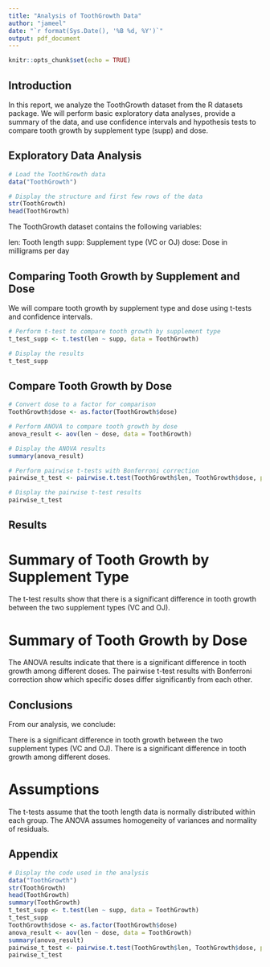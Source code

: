 ```yaml
---
title: "Analysis of ToothGrowth Data"
author: "jameel"
date: "`r format(Sys.Date(), '%B %d, %Y')`"
output: pdf_document
---
```


```r
knitr::opts_chunk$set(echo = TRUE)
```

## Introduction

In this report, we analyze the ToothGrowth dataset from the R datasets package. We will perform basic exploratory data analyses, provide a summary of the data, and use confidence intervals and hypothesis tests to compare tooth growth by supplement type (supp) and dose.


## Exploratory Data Analysis


```r
# Load the ToothGrowth data
data("ToothGrowth")

# Display the structure and first few rows of the data
str(ToothGrowth)
head(ToothGrowth)

```

The ToothGrowth dataset contains the following variables:

len: Tooth length
supp: Supplement type (VC or OJ)
dose: Dose in milligrams per day

## Comparing Tooth Growth by Supplement and Dose
We will compare tooth growth by supplement type and dose using t-tests and confidence intervals.

```r
# Perform t-test to compare tooth growth by supplement type
t_test_supp <- t.test(len ~ supp, data = ToothGrowth)

# Display the results
t_test_supp


```

## Compare Tooth Growth by Dose

```r
# Convert dose to a factor for comparison
ToothGrowth$dose <- as.factor(ToothGrowth$dose)

# Perform ANOVA to compare tooth growth by dose
anova_result <- aov(len ~ dose, data = ToothGrowth)

# Display the ANOVA results
summary(anova_result)

# Perform pairwise t-tests with Bonferroni correction
pairwise_t_test <- pairwise.t.test(ToothGrowth$len, ToothGrowth$dose, p.adjust.method = "bonferroni")

# Display the pairwise t-test results
pairwise_t_test

```


## Results 

# Summary of Tooth Growth by Supplement Type
The t-test results show that there is a significant difference in tooth growth between the two supplement types (VC and OJ).

# Summary of Tooth Growth by Dose

The ANOVA results indicate that there is a significant difference in tooth growth among different doses. The pairwise t-test results with Bonferroni correction show which specific doses differ significantly from each other.

## Conclusions 
From our analysis, we conclude:

There is a significant difference in tooth growth between the two supplement types (VC and OJ).
There is a significant difference in tooth growth among different doses.

# Assumptions 
The t-tests assume that the tooth length data is normally distributed within each group.
The ANOVA assumes homogeneity of variances and normality of residuals.

## Appendix 

```r
# Display the code used in the analysis
data("ToothGrowth")
str(ToothGrowth)
head(ToothGrowth)
summary(ToothGrowth)
t_test_supp <- t.test(len ~ supp, data = ToothGrowth)
t_test_supp
ToothGrowth$dose <- as.factor(ToothGrowth$dose)
anova_result <- aov(len ~ dose, data = ToothGrowth)
summary(anova_result)
pairwise_t_test <- pairwise.t.test(ToothGrowth$len, ToothGrowth$dose, p.adjust.method = "bonferroni")
pairwise_t_test


```

